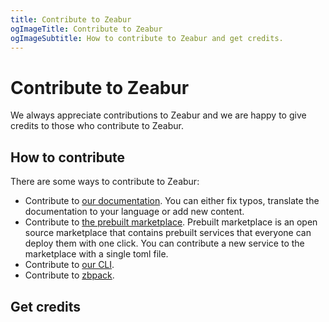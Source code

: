 ```yaml
---
title: Contribute to Zeabur
ogImageTitle: Contribute to Zeabur
ogImageSubtitle: How to contribute to Zeabur and get credits.
---
```


# Contribute to Zeabur

We always appreciate contributions to Zeabur and we are happy to give credits to those who contribute to Zeabur.

## How to contribute

There are some ways to contribute to Zeabur:

- Contribute to [our documentation](https://github.com/zeabur/zeabur/docs). You can either fix typos, translate the documentation to your language or add new content.
- Contribute to [the prebuilt marketplace](https://github.com/zeabur/zeabur/prebuilts). 
Prebuilt marketplace is an open source marketplace that contains prebuilt services that everyone can deploy them with one click. 
You can contribute a new service to the marketplace with a single toml file.
- Contribute to [our CLI](https://github.com/zeabur/cli).
- Contribute to [zbpack](https://github.com/zeabur/zbpack).

## Get credits
